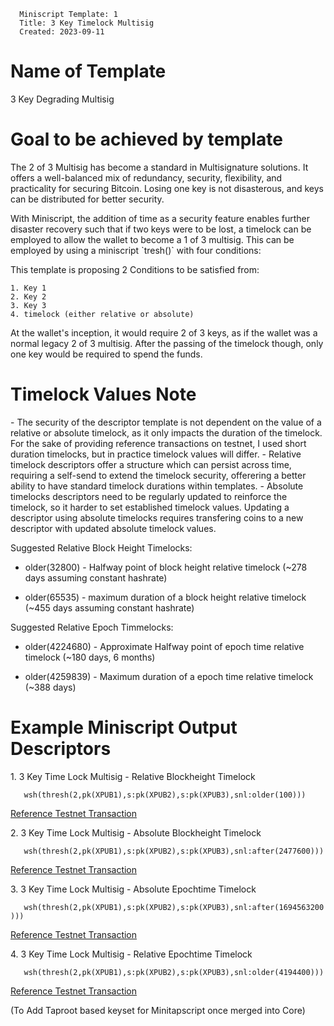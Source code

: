 <pre>
  Miniscript Template: 1
  Title: 3 Key Timelock Multisig
  Created: 2023-09-11
</pre>

=Name of Template=

3 Key Degrading Multisig

=Goal to be achieved by template=

The 2 of 3 Multisig has become a standard in Multisignature solutions. It offers a well-balanced mix of redundancy, security, flexibility, and practicality for securing Bitcoin. Losing one key is not disasterous, and keys can be distributed for better security.

With Miniscript, the addition of time as a security feature enables further disaster recovery such that if two keys were to be lost, a timelock can be employed to allow the wallet to become a 1 of 3 multisig. This can be employed by using a miniscript `tresh()` with four conditions:

This template is proposing 2 Conditions to be satisfied from:

<pre>
1. Key 1
2. Key 2
3. Key 3
4. timelock (either relative or absolute)
</pre>

At the wallet's inception, it would require 2 of 3 keys, as if the wallet was a normal legacy 2 of 3 multisig. After the passing of the timelock though, only one key would be required to spend the funds.

=Timelock Values Note= 

- The security of the descriptor template is not dependent on the value of a relative or absolute timelock, as it only impacts the duration of the timelock.  For the sake of providing reference transactions on testnet, I used short duration timelocks, but in practice timelock values will differ.
- Relative timelock descriptors offer a structure which can persist across time, requiring a self-send to extend the timelock security, offerering a better ability to have standard timelock durations within templates. 
- Absolute timelocks descriptors need to be regularly updated to reinforce the timelock, so it harder to set established timelock values. Updating a descriptor using absolute timelocks requires transfering coins to a new descriptor with updated absolute timelock values.

Suggested Relative Block Height Timelocks:

* older(32800) - Halfway point of block height relative timelock  (~278 days assuming constant hashrate)

* older(65535) - maximum duration of a block height relative timelock (~455 days assuming constant hashrate)

Suggested Relative Epoch Timmelocks:

* older(4224680) - Approximate Halfway point of epoch time relative timelock (~180 days, 6 months)

* older(4259839) - Maximum duration of a epoch time relative timelock (~388 days)


=Example Miniscript Output Descriptors=

1. 3 Key Time Lock Multisig - Relative Blockheight Timelock
    wsh(thresh(2,pk(XPUB1),s:pk(XPUB2),s:pk(XPUB3),snl:older(100)))

[https://mempool.space/testnet/tx/13a204ec065f76878ee1f59f79b3eb2cea2b3fda4d8938e6cfa6a8394d090769 Reference Testnet Transaction]

2. 3 Key Time Lock Multisig - Absolute Blockheight Timelock
    wsh(thresh(2,pk(XPUB1),s:pk(XPUB2),s:pk(XPUB3),snl:after(2477600)))

[https://mempool.space/testnet/tx/df8a6946816a839f4de9d511ad902d740cc45ddddca3296de8fc11d1fd0c26f4 Reference Testnet Transaction]


3. 3 Key Time Lock Multisig - Absolute Epochtime Timelock
    wsh(thresh(2,pk(XPUB1),s:pk(XPUB2),s:pk(XPUB3),snl:after(1694563200)))

[https://mempool.space/testnet/tx/c0b80a8103e6af92a9bf8e7fb1faa8d073dae929138a2c6d747404cb46e6d690 Reference Testnet Transaction]

4. 3 Key Time Lock Multisig - Relative Epochtime Timelock
    wsh(thresh(2,pk(XPUB1),s:pk(XPUB2),s:pk(XPUB3),snl:older(4194400)))

[https://mempool.space/testnet/tx/1a9ba5a5a37a0df72dfbc28f57de89ce35bda1819afa73712bc29caa32164687 Reference Testnet Transaction]




(To Add Taproot based keyset for Minitapscript once merged into Core)
